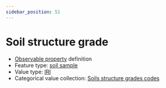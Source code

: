 ```yaml
---
sidebar_position: 51
---
```



# Soil structure grade

- [Observable property](/viewers/dawe-vocabs?uri=https://linked.data.gov.au/def/test/dawe-cv/8e87bc47-7bc6-4ad7-81ac-17d4968004e8) definition
- Feature type: [soil sample](http://linked.data.gov.au/def/tern-cv/06461021-a6c2-4175-9651-23653c2b9116)
- Value type: [IRI](https://w3id.org/tern/ontologies/tern/IRI)
- Categorical value collection: [Soils structure grades codes](/viewers/dawe-vocabs?uri=https://linked.data.gov.au/def/test/dawe-cv/0cfcb0fc-75e3-4de1-a2d3-78c357a3ce06)

<Example protocolModule="soil-pit-characterization" observableProperty="https://linked.data.gov.au/def/test/dawe-cv/8e87bc47-7bc6-4ad7-81ac-17d4968004e8" />
